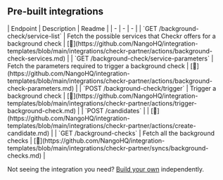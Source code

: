 
## Pre-built integrations

<AccordionGroup>


<Accordion title="Others">
| Endpoint | Description | Readme |
| - | - | - |
| `GET /background-check/service-list` | Fetch the possible services that Checkr offers for a background check | [🔗](https://github.com/NangoHQ/integration-templates/blob/main/integrations/checkr-partner/actions/background-check-services.md) |
| `GET /background-check/service-parameters` | Fetch the parameters required to trigger a background check | [🔗](https://github.com/NangoHQ/integration-templates/blob/main/integrations/checkr-partner/actions/background-check-parameters.md) |
| `POST /background-check/trigger` | Trigger a background check | [🔗](https://github.com/NangoHQ/integration-templates/blob/main/integrations/checkr-partner/actions/trigger-background-check.md) |
| `POST /candidates` |  | [🔗](https://github.com/NangoHQ/integration-templates/blob/main/integrations/checkr-partner/actions/create-candidate.md) |
| `GET /background-checks` | Fetch all the background checks | [🔗](https://github.com/NangoHQ/integration-templates/blob/main/integrations/checkr-partner/syncs/background-checks.md) |
</Accordion>

</AccordionGroup>

<Tip>Not seeing the integration you need? [Build your own](https://docs.nango.dev/guides/custom-integration-builder/overview) independently.</Tip>
